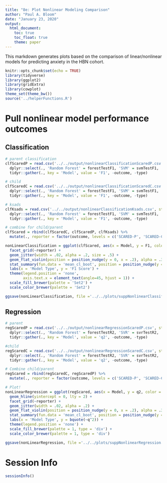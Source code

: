 ```yaml
---
title: "8e: Plot Nonlinear Modeling Comparison"
author: "Paul A. Bloom"
date: "January 23, 2020"
output: 
  html_document:
    toc: true
    toc_float: true
    theme: paper
---
```


This markdown generates plots based on the comparison of linear/nonlinear models for predicting anxiety in the HBN cohort.

```r
knitr::opts_chunk$set(echo = TRUE)
library(tidyverse)
library(ggplot2)
library(gridExtra)
library(cowplot)
theme_set(theme_bw())
source('../helperFunctions.R')
```

# Pull nonlinear model performance outcomes

## Classification
```r
# parent classification
clfScaredP = read.csv('../../output/nonlinearClassificationScaredP.csv', stringsAsFactors = FALSE) %>%
  dplyr::select(., 'Random Forest' = forestTestF1, 'SVM' = svmTestF1, 'Logistic Regression' = logTestF1, 'Ensemble' = voterTestF1, outcome, type) %>%
  tidyr::gather(., key = 'Model', value = 'F1', -outcome, -type)

# child
clfScaredC = read.csv('../../output/nonlinearClassificationScaredC.csv', stringsAsFactors = FALSE) %>%
  dplyr::select(., 'Random Forest' = forestTestF1, 'SVM' = svmTestF1, 'Logistic Regression' = logTestF1, 'Ensemble' = voterTestF1, outcome, type) %>%
  tidyr::gather(., key = 'Model', value = 'F1', -outcome, -type)

# ksads
clfKsads = read.csv('../../output/nonlinearClassificationKsads.csv', stringsAsFactors = FALSE) %>%
  dplyr::select(., 'Random Forest' = forestTestF1, 'SVM' = svmTestF1, 'Logistic Regression' = logTestF1, 'Ensemble' = voterTestF1, outcome, type) %>%
  tidyr::gather(., key = 'Model', value = 'F1', -outcome, -type)

# combine for child/parent
clfScared = rbind(clfScaredC, clfScaredP, clfKsads) %>%
  mutate(., reporter = factor(outcome, levels = c('SCARED-P', 'SCARED-C', 'Ksads')))

nonLinearClassification = ggplot(clfScared, aes(x = Model, y = F1, color = Model, fill = Model)) +
  facet_grid(~reporter) +
  geom_jitter(width = .02, alpha = .2, size = .5) +
  geom_flat_violin(position = position_nudge(y = 0, x = .2), alpha = .3) +
  stat_summary(fun.data = 'mean_cl_boot', position = position_nudge(y = 0, x = .3)) +
  labs(x = 'Model Type', y = 'F1 Score') +
  theme(legend.position = 'none',
        axis.text.x = element_text(angle=45, hjust = 1)) +
  scale_fill_brewer(palette = 'Set2') +
  scale_color_brewer(palette = 'Set2')

ggsave(nonLinearClassification, file ='../../plots/suppNonlinearClassification.pdf', height = 4, width = 8)
```



## Regression
```r
# parent
regScaredP = read.csv('../../output/nonlinearRegressionScaredP.csv', stringsAsFactors = FALSE) %>%
  dplyr::select(., 'Random Forest' = forestTestR2, 'SVR' = svrTestR2, 'Ridge' = ridgeTestR2, 'Ensemble' = voterTestR2, outcome, type) %>%
  tidyr::gather(., key = 'Model', value = 'q2', -outcome, -type)

#child
regScaredC = read.csv('../../output/nonlinearRegressionScaredC.csv', stringsAsFactors = FALSE) %>%
  dplyr::select(., 'Random Forest' = forestTestR2, 'SVR' = svrTestR2, 'Ridge' = ridgeTestR2, 'Ensemble' = voterTestR2, outcome, type) %>%
  tidyr::gather(., key = 'Model', value = 'q2', -outcome, -type)

# Combine child/parent
regScared = rbind(regScaredC, regScaredP) %>%
  mutate(., reporter = factor(outcome, levels = c('SCARED-P', 'SCARED-C')))

# Plot!
nonLinearRegression = ggplot(regScared, aes(x = Model, y = q2, color = Model, fill = Model)) +
  geom_hline(yintercept = 0, lty = 2) +
  facet_grid(~reporter) +
  geom_jitter(width = .02, alpha = .2) +
  geom_flat_violin(position = position_nudge(y = 0, x = .2), alpha = .3) +
  stat_summary(fun.data = 'mean_cl_boot', position = position_nudge(y = 0, x = .3)) +
  labs(x = 'Model Type', y = bquote(~q^2)) +
  theme(legend.position = 'none') +
  scale_fill_brewer(palette = 1, type = 'div') +
  scale_color_brewer(palette = 1, type = 'div')

ggsave(nonLinearRegression, file ='../../plots/suppNonlinearRegression.pdf', height = 4, width = 8)
```

# Session Info
```r
sessionInfo()
```
